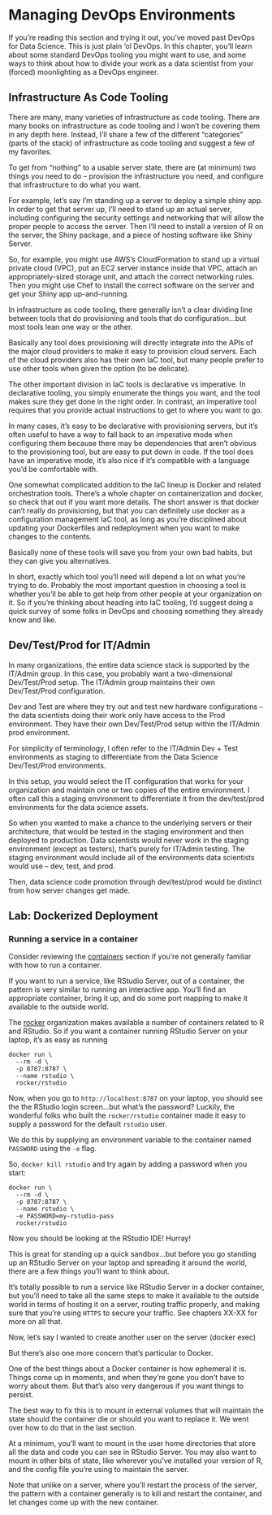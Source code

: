 # Managing DevOps Environments

If you're reading this section and trying it out, you've moved past DevOps for Data Science. This is just plain 'ol DevOps. In this chapter, you'll learn about some standard DevOps tooling you might want to use, and some ways to think about how to divide your work as a data scientist from your (forced) moonlighting as a DevOps engineer.

## Infrastructure As Code Tooling

There are many, many varieties of infrastructure as code tooling. There are many books on infrastructure as code tooling and I won't be covering them in any depth here. Instead, I'll share a few of the different "categories" (parts of the stack) of infrastructure as code tooling and suggest a few of my favorites.

To get from "nothing" to a usable server state, there are (at minimum) two things you need to do -- provision the infrastructure you need, and configure that infrastructure to do what you want.

For example, let's say I'm standing up a server to deploy a simple shiny app. In order to get that server up, I'll need to stand up an actual server, including configuring the security settings and networking that will allow the proper people to access the server. Then I'll need to install a version of R on the server, the Shiny package, and a piece of hosting software like Shiny Server.

So, for example, you might use AWS's CloudFormation to stand up a virtual private cloud (VPC), put an EC2 server instance inside that VPC, attach an appropriately-sized storage unit, and attach the correct networking rules. Then you might use Chef to install the correct software on the server and get your Shiny app up-and-running.

In infrastructure as code tooling, there generally isn't a clear dividing line between tools that do provisioning and tools that do configuration...but most tools lean one way or the other.

Basically any tool does provisioning will directly integrate into the APIs of the major cloud providers to make it easy to provision cloud servers. Each of the cloud providers also has their own IaC tool, but many people prefer to use other tools when given the option (to be delicate).

The other important division in IaC tools is declarative vs imperative. In declarative tooling, you simply enumerate the things you want, and the tool makes sure they get done in the right order. In contrast, an imperative tool requires that you provide actual instructions to get to where you want to go.

In many cases, it's easy to be declarative with provisioning servers, but it's often useful to have a way to fall back to an imperative mode when configuring them because there may be dependencies that aren't obvious to the provisioning tool, but are easy to put down in code. If the tool does have an imperative mode, it's also nice if it's compatible with a language you'd be comfortable with.

One somewhat complicated addition to the IaC lineup is Docker and related orchestration tools. There's a whole chapter on containerization and docker, so check that out if you want more details. The short answer is that docker can't really do provisioning, but that you can definitely use docker as a configuration management IaC tool, as long as you're disciplined about updating your Dockerfiles and redeployment when you want to make changes to the contents.

Basically none of these tools will save you from your own bad habits, but they can give you alternatives.

In short, exactly which tool you'll need will depend a lot on what you're trying to do. Probably the most important question in choosing a tool is whether you'll be able to get help from other people at your organization on it. So if you're thinking about heading into IaC tooling, I'd suggest doing a quick survey of some folks in DevOps and choosing something they already know and like.

## Dev/Test/Prod for IT/Admin

In many organizations, the entire data science stack is supported by the IT/Admin group. In this case, you probably want a two-dimensional Dev/Test/Prod setup. The IT/Admin group maintains their own Dev/Test/Prod configuration.

Dev and Test are where they try out and test new hardware configurations -- the data scientists doing their work only have access to the Prod environment. They have their own Dev/Test/Prod setup within the IT/Admin prod environment.

For simplicity of terminology, I often refer to the IT/Admin Dev + Test environments as staging to differentiate from the Data Science Dev/Test/Prod environments.

In this setup, you would select the IT configuration that works for your organization and maintain one or two copies of the entire environment. I often call this a staging environment to differentiate it from the dev/test/prod environments for the data science assets.

So when you wanted to make a chance to the underlying servers or their architecture, that would be tested in the staging environment and then deployed to production. Data scientists would never work in the staging environment (except as testers), that's purely for IT/Admin testing. The staging environment would include all of the environments data scientists would use -- dev, test, and prod.

Then, data science code promotion through dev/test/prod would be distinct from how server changes get made.

## Lab: Dockerized Deployment

### Running a service in a container

Consider reviewing the [containers](#docker) section if you're not generally familiar with how to run a container.

If you want to run a service, like RStudio Server, out of a container, the pattern is very similar to running an interactive app. You'll find an appropriate container, bring it up, and do some port mapping to make it available to the outside world.

The [rocker](https://hub.docker.com/u/rocker) organization makes available a number of containers related to R and RStudio. So if you want a container running RStudio Server on your laptop, it's as easy as running

    docker run \
      --rm -d \
      -p 8787:8787 \
      --name rstudio \
      rocker/rstudio

Now, when you go to `http://localhost:8787` on your laptop, you should see the the RStudio login screen...but what's the password? Luckily, the wonderful folks who built the `rocker/rstudio` container made it easy to supply a password for the default `rstudio` user.

We do this by supplying an environment variable to the container named `PASSWORD` using the `-e` flag.

So, `docker kill rstudio` and try again by adding a password when you start:

    docker run \
      --rm -d \
      -p 8787:8787 \
      --name rstudio \
      -e PASSWORD=my-rstudio-pass
      rocker/rstudio

Now you should be looking at the RStudio IDE! Hurray!

This is great for standing up a quick sandbox...but before you go standing up an RStudio Server on your laptop and spreading it around the world, there are a few things you'll want to think about.

It's totally possible to run a service like RStudio Server in a docker container, but you'll need to take all the same steps to make it available to the outside world in terms of hosting it on a server, routing traffic properly, and making sure that you're using `HTTPS` to secure your traffic. See chapters XX-XX for more on all that.

Now, let's say I wanted to create another user on the server (docker exec)

But there's also one more concern that's particular to Docker.

One of the best things about a Docker container is how ephemeral it is. Things come up in moments, and when they're gone you don't have to worry about them. But that's also very dangerous if you want things to persist.

The best way to fix this is to mount in external volumes that will maintain the state should the container die or should you want to replace it. We went over how to do that in the last section.

At a minimum, you'll want to mount in the user home directories that store all the data and code you can see in RStudio Server. You may also want to mount in other bits of state, like wherever you've installed your version of R, and the config file you're using to maintain the server.

Note that unlike on a server, where you'll restart the process of the server, the pattern with a container generally is to kill and restart the container, and let changes come up with the new container.
